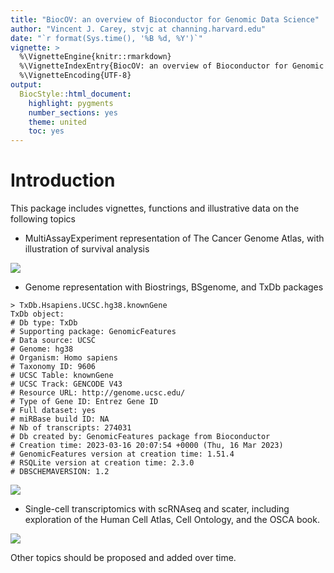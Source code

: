 ```yaml
---
title: "BiocOV: an overview of Bioconductor for Genomic Data Science"
author: "Vincent J. Carey, stvjc at channing.harvard.edu"
date: "`r format(Sys.time(), '%B %d, %Y')`"
vignette: >
  %\VignetteEngine{knitr::rmarkdown}
  %\VignetteIndexEntry{BiocOV: an overview of Bioconductor for Genomic Data Science}
  %\VignetteEncoding{UTF-8}
output:
  BiocStyle::html_document:
    highlight: pygments
    number_sections: yes
    theme: united
    toc: yes
---
```


# Introduction

This package includes vignettes, functions and illustrative data on the
following topics

- MultiAssayExperiment representation of The Cancer Genome Atlas, with
illustration of survival analysis

![](tcgaface.jpg)

- Genome representation with Biostrings, BSgenome, and TxDb packages

```
> TxDb.Hsapiens.UCSC.hg38.knownGene
TxDb object:
# Db type: TxDb
# Supporting package: GenomicFeatures
# Data source: UCSC
# Genome: hg38
# Organism: Homo sapiens
# Taxonomy ID: 9606
# UCSC Table: knownGene
# UCSC Track: GENCODE V43
# Resource URL: http://genome.ucsc.edu/
# Type of Gene ID: Entrez Gene ID
# Full dataset: yes
# miRBase build ID: NA
# Nb of transcripts: 274031
# Db created by: GenomicFeatures package from Bioconductor
# Creation time: 2023-03-16 20:07:54 +0000 (Thu, 16 Mar 2023)
# GenomicFeatures version at creation time: 1.51.4
# RSQLite version at creation time: 2.3.0
# DBSCHEMAVERSION: 1.2
```

![](igvtx.jpg)

- Single-cell transcriptomics with scRNAseq and scater, including
exploration of the Human Cell Atlas, Cell Ontology, and the OSCA book.

![](scqc.jpg)

Other topics should be proposed and added over time.
